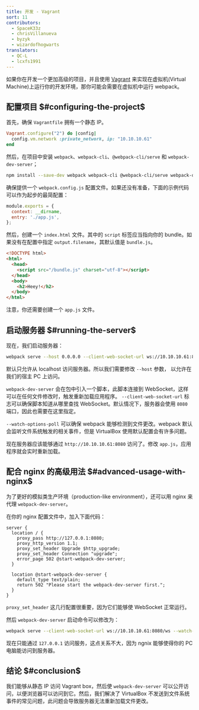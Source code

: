```yaml
---
title: 开发 - Vagrant
sort: 11
contributors:
  - SpaceK33z
  - chrisVillanueva
  - byzyk
  - wizardofhogwarts
translators:
  - QC-L
  - lcxfs1991
---
```


如果你在开发一个更加高级的项目，并且使用 [Vagrant](https://www.vagrantup.com/) 来实现在虚拟机(Virtual Machine)上运行你的开发环境，那你可能会需要在虚拟机中运行 webpack。

## 配置项目 $#configuring-the-project$

首先，确保 `Vagrantfile` 拥有一个静态 IP。

```ruby
Vagrant.configure("2") do |config|
  config.vm.network :private_network, ip: "10.10.10.61"
end
```

然后，在项目中安装 `webpack`、`webpack-cli`、`@webpack-cli/serve` 和 `webpack-dev-server`；

```bash
npm install --save-dev webpack webpack-cli @webpack-cli/serve webpack-dev-server
```

确保提供一个 `webpack.config.js` 配置文件。如果还没有准备，下面的示例代码可以作为起步的最简配置：

```js
module.exports = {
  context: __dirname,
  entry: './app.js',
};
```

然后，创建一个 `index.html` 文件。其中的 `script` 标签应当指向你的 bundle。如果没有在配置中指定 `output.filename`，其默认值是 `bundle.js`。

```html
<!DOCTYPE html>
<html>
  <head>
    <script src="/bundle.js" charset="utf-8"></script>
  </head>
  <body>
    <h2>Heey!</h2>
  </body>
</html>
```

注意，你还需要创建一个 `app.js` 文件。

## 启动服务器 $#running-the-server$

现在，我们启动服务器：

```bash
webpack serve --host 0.0.0.0 --client-web-socket-url ws://10.10.10.61:8080/ws --watch-options-poll
```

默认只允许从 localhost 访问服务器。所以我们需要修改 `--host` 参数，
以允许在我们的宿主 PC 上访问。

`webpack-dev-server` 会在包中引入一个脚本，此脚本连接到 WebSocket，这样可以在任何文件修改时，触发重新加载应用程序。
`--client-web-socket-url` 标志可以确保脚本知道从哪里查找 WebSocket。默认情况下，服务器会使用 `8080` 端口，因此也需要在这里指定。

`--watch-options-poll` 可以确保 webpack 能够检测到文件更改。webpack 默认会监听文件系统触发的相关事件，但是 VirtualBox 使用默认配置会有许多问题。

现在服务器应该能够通过 `http://10.10.10.61:8080` 访问了。修改 `app.js`，应用程序就会实时重新加载。

## 配合 nginx 的高级用法 $#advanced-usage-with-nginx$

为了更好的模拟类生产环境（production-like environment），还可以用 nginx 来代理 `webpack-dev-server`。

在你的 nginx 配置文件中，加入下面代码：

```nginx
server {
  location / {
    proxy_pass http://127.0.0.1:8080;
    proxy_http_version 1.1;
    proxy_set_header Upgrade $http_upgrade;
    proxy_set_header Connection "upgrade";
    error_page 502 @start-webpack-dev-server;
  }

  location @start-webpack-dev-server {
    default_type text/plain;
    return 502 "Please start the webpack-dev-server first.";
  }
}
```

`proxy_set_header` 这几行配置很重要，因为它们能够使 WebSocket 正常运行。

然后 `webpack-dev-server` 启动命令可以修改为：

```bash
webpack serve --client-web-socket-url ws://10.10.10.61:8080/ws --watch-options-poll
```

现在只能通过 `127.0.0.1` 访问服务，这点关系不大，因为 ngnix 能够使得你的 PC 电脑能访问到服务器。

## 结论 $#conclusion$

我们能够从静态 IP 访问 Vagrant box，然后使 `webpack-dev-server` 可以公开访问，以便浏览器可以访问到它。然后，我们解决了 VirtualBox 不发送到文件系统事件的常见问题，此问题会导致服务器无法重新加载文件更改。
